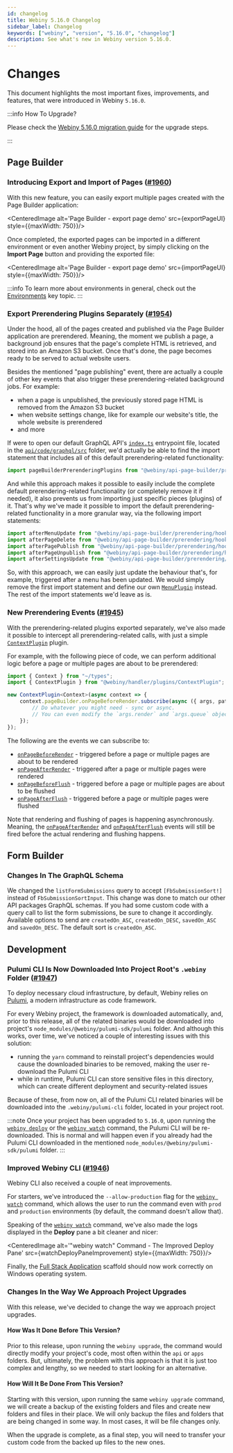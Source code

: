 ```yaml
---
id: changelog
title: Webiny 5.16.0 Changelog
sidebar_label: Changelog
keywords: ["webiny", "version", "5.16.0", "changelog"]
description: See what's new in Webiny version 5.16.0.
---
```



# Changes

This document highlights the most important fixes, improvements, and features, that were introduced in Webiny `5.16.0`.

:::info How To Upgrade?

Please check the [Webiny 5.16.0 migration guide](/docs/release-notes/5.16.0/upgrade-guide) for the upgrade steps.

:::

## Page Builder

### Introducing Export and Import of Pages ([#1960](https://github.com/webiny/webiny-js/pull/1960))

With this new feature, you can easily export multiple pages created with the Page Builder application:

<CenteredImage alt='Page Builder - export page demo' src={exportPageUI} style={{maxWidth: 750}}/>

Once completed, the exported pages can be imported in a different environment or even another Webiny project, by simply clicking on the **Import Page** button and providing the exported file:

<CenteredImage alt='Page Builder - export page demo' src={importPageUI} style={{maxWidth: 750}}/>

:::info
To learn more about environments in general, check out the [Environments](/docs/key-topics/deployment/environments) key topic.
:::

### Export Prerendering Plugins Separately ([#1954](https://github.com/webiny/webiny-js/pull/1954))

Under the hood, all of the pages created and published via the Page Builder application are prerendered. Meaning, the moment we publish a page, a background job ensures that the page's complete HTML is retrieved, and stored into an Amazon S3 bucket. Once that's done, the page becomes ready to be served to actual website users.

Besides the mentioned "page publishing" event, there are actually a couple of other key events that also trigger these prerendering-related background jobs. For example:

- when a page is unpublished, the previously stored page HTML is removed from the Amazon S3 bucket
- when website settings change, like for example our website's title, the whole website is prerendered
- and more

If were to open our default GraphQL API's [`index.ts`](https://github.com/webiny/webiny-js/blob/next/packages/cwp-template-aws/template/api/code/graphql/src/index.ts#L11) entrypoint file, located in the [`api/code/graphql/src`](https://github.com/webiny/webiny-js/blob/next/packages/cwp-template-aws/template/api/code/graphql/src/index.ts#L11) folder, we'd actually be able to find the import statement that includes all of this default prerendering-related functionality:

```ts
import pageBuilderPrerenderingPlugins from "@webiny/api-page-builder/prerendering";
```

And while this approach makes it possible to easily include the complete default prerendering-related functionality (or completely remove it if needed), it also prevents us from importing just specific pieces (plugins) of it. That's why we've made it possible to import the default prerendering-related functionality in a more granular way, via the following import statements:

```ts
import afterMenuUpdate from "@webiny/api-page-builder/prerendering/hooks/afterMenuUpdate";
import afterPageDelete from "@webiny/api-page-builder/prerendering/hooks/afterPageDelete";
import afterPagePublish from "@webiny/api-page-builder/prerendering/hooks/afterPagePublish";
import afterPageUnpublish from "@webiny/api-page-builder/prerendering/hooks/afterPageUnpublish";
import afterSettingsUpdate from "@webiny/api-page-builder/prerendering/hooks/afterSettingsUpdate";
```

So, with this approach, we can easily just update the behaviour that's, for example, triggered after a menu has been updated. We would simply remove the first import statement and define our own [`MenuPlugin`](https://github.com/webiny/webiny-js/blob/next/packages/api-page-builder/src/plugins/MenuPlugin.ts) instead. The rest of the import statements we'd leave as is.

### New Prerendering Events ([#1945](https://github.com/webiny/webiny-js/pull/1945))

With the prerendering-related plugins exported separately, we've also made it possible to intercept all prerendering-related calls, with just a simple [`ContextPlugin`](https://github.com/webiny/webiny-js/blob/v5.13.0/packages/handler/src/plugins/ContextPlugin.ts#L7) plugin.

For example, with the following piece of code, we can perform additional logic before a page or multiple pages are about to be prerendered:

```ts api/code/graphql/src/plugins/somePlugin.ts
import { Context } from "~/types";
import { ContextPlugin } from "@webiny/handler/plugins/ContextPlugin";

new ContextPlugin<Context>(async context => {
    context.pageBuilder.onPageBeforeRender.subscribe(async ({ args, paths, tags }) => {
        // Do whatever you might need - sync or async.
        // You can even modify the `args.render` and `args.queue` objects, if needed.
    });
});
```

The following are the events we can subscribe to:

- [`onPageBeforeRender`](https://github.com/webiny/webiny-js/blob/next/packages/api-page-builder/src/graphql/types.ts#L194) - triggered before a page or multiple pages are about to be rendered
- [`onPageAfterRender`](https://github.com/webiny/webiny-js/blob/next/packages/api-page-builder/src/graphql/types.ts#L195)  - triggered after a page or multiple pages were rendered
- [`onPageBeforeFlush`](https://github.com/webiny/webiny-js/blob/next/packages/api-page-builder/src/graphql/types.ts#L196)  - triggered before a page or multiple pages are about to be flushed
- [`onPageAfterFlush`](https://github.com/webiny/webiny-js/blob/next/packages/api-page-builder/src/graphql/types.ts#L197)   - triggered before a page or multiple pages were flushed

Note that rendering and flushing of pages is happening asynchronously. Meaning, the [`onPageAfterRender`](https://github.com/webiny/webiny-js/blob/next/packages/api-page-builder/src/graphql/types.ts#L195) and [`onPageAfterFlush`](https://github.com/webiny/webiny-js/blob/next/packages/api-page-builder/src/graphql/types.ts#L197) events will still be fired before the actual rendering and flushing happens.

## Form Builder

### Changes In The GraphQL Schema

We changed the `listFormSubmissions` query to accept `[FbSubmissionSort!]` instead of `FbSubmissionSortInput`. This change was done to match our other API packages GraphQL schemas.
If you had some custom code with a query call to list the form submissions, be sure to change it accordingly.
Available options to send are `createdOn_ASC`, `createdOn_DESC`, `savedOn_ASC` and `savedOn_DESC`. The default sort is `createdOn_ASC`.

## Development

### Pulumi CLI Is Now Downloaded Into Project Root's `.webiny` Folder ([#1947](https://github.com/webiny/webiny-js/pull/1947))

To deploy necessary cloud infrastructure, by default, Webiny relies on [Pulumi](/docs/key-topics/deployment/iac-with-pulumi), a modern infrastructure as code framework.

For every Webiny project, the framework is downloaded automatically, and, prior to this release, all of the related binaries would be downloaded into project's `node_modules/@webiny/pulumi-sdk/pulumi` folder. And although this works, over time, we've noticed a couple of interesting issues with this solution:

- running the `yarn` command to reinstall project's dependencies would cause the downloaded binaries to be removed, making the user re-download the Pulumi CLI
- while in runtime, Pulumi CLI can store sensitive files in this directory, which can create different deployment and security-related issues

Because of these, from now on, all of the Pulumi CLI related binaries will be downloaded into the `.webiny/pulumi-cli` folder, located in your project root.

:::note
Once your project has been upgraded to `5.16.0`, upon running the [`webiny deploy`](/docs/how-to-guides/deployment/deploy-your-project) or the [`webiny watch`](/docs/how-to-guides/use-watch-command) command, the Pulumi CLI will be re-downloaded. This is normal and will happen even if you already had the Pulumi CLI downloaded in the mentioned `node_modules/@webiny/pulumi-sdk/pulumi` folder.
:::

### Improved Webiny CLI ([#1946](https://github.com/webiny/webiny-js/pull/1946))

Webiny CLI also received a couple of neat improvements.

For starters, we've introduced the `--allow-production` flag for the [`webiny watch`](/docs/how-to-guides/use-watch-command) command, which allows the user to run the command even with `prod` and `production` environments (by default, the command doesn't allow that).

Speaking of the [`webiny watch`](/docs/how-to-guides/use-watch-command) command, we've also made the logs displayed in the **Deploy** pane a bit cleaner and nicer:

<CenteredImage alt='"webiny watch" Command - The Improved Deploy Pane' src={watchDeployPaneImprovement}
               style={{maxWidth: 750}}/>

Finally, the [Full Stack Application](/docs/how-to-guides/scaffolding/full-stack-application/) scaffold should now work correctly on Windows operating system.

### Changes In the Way We Approach Project Upgrades

With this release, we've decided to change the way we approach project upgrades.

#### How Was It Done Before This Version?

Prior to this release, upon running the `webiny upgrade`, the command would directly modify your project's code, most often within the `api` or `apps` folders. But, ultimately, the problem with this approach is that it is just too complex and lengthy, so we needed to start looking for an alternative.

#### How Will It Be Done From This Version?

Starting with this version, upon running the same `webiny upgrade` command, we will create a backup of the existing folders and files and create new folders and files in their place. We will only backup the files and folders that are being changed in some way. In most cases, it will be file changes only.

When the upgrade is complete, as a final step, you will need to transfer your custom code from the backed up files to the new ones. 
